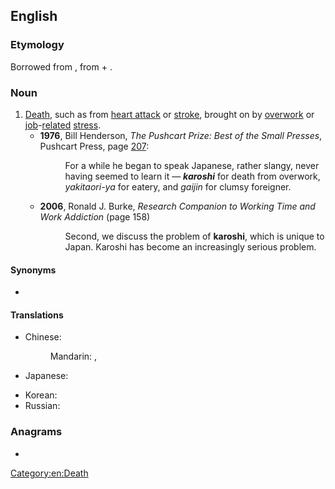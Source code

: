 ==English==
{{wikipedia}}

===Etymology===
Borrowed from {{bor|en|ja|過労死|tr=karōshi}}, from {{m|ja|過労|t=overwork|tr=karō}} + {{m|ja|死|t=death|tr=shi}}.

===Noun===
{{en-noun|-}}

# [[death|Death]], such as from [[heart attack]] or [[stroke]], brought on by [[overwork]] or [[job]]-[[related]] [[stress]].
#* '''1976''', Bill Henderson, ''The Pushcart Prize: Best of the Small Presses'', Pushcart Press, page [http://books.google.com/books?q=began+to+speak+Japanese+karoshi&btnG=Search+Books 207]:
#*: For a while he began to speak Japanese, rather slangy, never having seemed to learn it — '''''karoshi''''' for death from overwork, ''yakitaori-ya'' for eatery, and ''gaijin'' for clumsy foreigner.
#* '''2006''', Ronald J. Burke, ''Research Companion to Working Time and Work Addiction'' (page 158)
#*: Second, we discuss the problem of '''karoshi''', which is unique to Japan. Karoshi has become an increasingly serious problem.

====Synonyms====
* {{l|en|guolaosi}}

====Translations====
{{trans-top|death from overwork}}
* Chinese:
*: Mandarin: {{t+|cmn|過勞死|sc=Hani}}, {{t+|cmn|过劳死|tr=guòláosǐ|sc=Hani}}
* Japanese: {{t|ja|過労死|tr=かろうし, karōshi|sc=Jpan}}
{{trans-mid}}
* Korean: {{t+|ko|과로사|sc=Kore}}
* Russian: {{t+|ru|каро́си|f}}
{{trans-bottom}}

===Anagrams===
* {{anagrams|en|a=ahikors|koshari}}

[[Category:en:Death]]